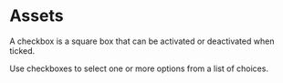

<Meta title="Media/Assets" />

# Assets

A checkbox is a square box that can be activated or deactivated when ticked.

Use checkboxes to select one or more options from a list of choices.
